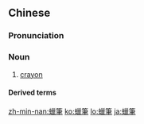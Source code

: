 {{also|蜡笔}}
==Chinese==
{{zh-forms|s=蜡笔}}

===Pronunciation===
{{zh-pron
|m=làbǐ
|c=laap6 bat1
|mn=la̍h-pit
|cat=n
}}

===Noun===
{{zh-noun|mw=枝|mw2=支}}

# [[crayon]]

====Derived terms====
{{zh-der|蠟筆畫}}

[[zh-min-nan:蠟筆]]
[[ko:蠟筆]]
[[lo:蠟筆]]
[[ja:蠟筆]]